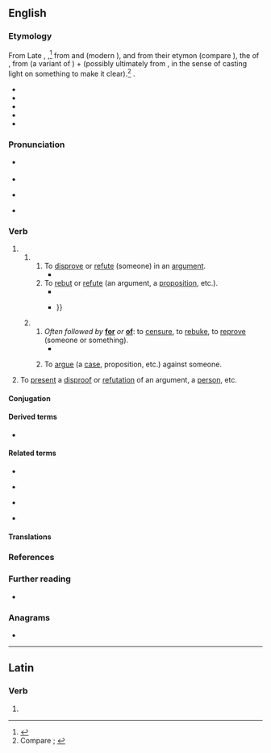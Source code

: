 ==English==
{{was wotd|2022|February|23}}

===Etymology===
{{root|en|ine-pro|*h₂erǵ-}}
From Late {{inh|en|enm|redarguen}}, {{m|enm|redargue|t=to defeat (someone) in an argument; to rebuke, reprove}},<ref>{{R:MED Online|entry=redarguen|pos=v|id=MED36287}}</ref> from {{der|en|frm|redarguer}} and {{der|en|fro|redargüer|t=to disprove, refute; to accuse, blame; to rebuke, reprove}} (modern {{cog|fr|rédarguer}}), and from their etymon {{der|en|la|redarguere|t=to disprove, refute}} (compare {{cog|LL.|redarguere|t=to rebuke, reprove}}), the {{glossary|present}} {{glossary|active}} {{glossary|infinitive}} of {{m|la|redarguō|t=to disprove, refute; to contradict}}, from {{m|la|red-}} (a variant of {{m|la|re-|pos={{glossary|prefix}} meaning ‘again’}}) + {{m|la|arguō|t=to assert, declare; to clarify, make plain; to prove, show; to accuse, charge with; to censure, rebuke, reprove; to blame; to denounce as false}} (possibly ultimately from {{der|en|ine-pro|*h₂erǵ-|t=argent, white; glittering}}, in the sense of casting light on something to make it clear).<ref>Compare {{R:OED Online|pos=v|id=160150|date=December 2021|nodot=1}}; {{R:Lexico|pos=v}}</ref> {{doublet|en|argue}}.

{{rel-top|cognates}}
* {{cog|ca|redargüir}}
* {{cog|it|redarguire}}
* {{cog|pro|redarguir}}
* {{cog|pt|redargüir}}
* {{cog|es|redargüir}}
{{rel-bottom}}

===Pronunciation===
* {{a|RP}} {{IPA|en|/ɹɪˈdɑːɡjuː/}}
* {{audio|en|LL-Q1860 (eng)-Vealhurl-redargue.wav|Audio (Southern England)}}
* {{a|GA}} {{IPA|en|/ɹəˈdɑɹɡju/}}
* {{hyphenation|en|red|ar|gue}}

===Verb===
{{en-verb}}

# {{lb|en|transitive}}
## {{lb|en|obsolete|except|Scotland|law}}
### To [[disprove]] or [[refute]] (someone) in an [[argument#Noun|argument]].
###* {{RQ:Jonson Magnetic Lady|act=III|scene=vi|page=39|passage=''Dia''[''ph Silkworm'']. Sir, Ile '''redargue''' you, / By diſputation. / ''Com''[''passe'']. O let's heare this! / I long to heare a man diſpute in his ſhirt / Of valour, and his ſvvord dravvne in his hand.}}
### To [[rebut]] or [[refute]] (an argument, a [[proposition#Noun|proposition]], etc.).
###* {{RQ:Hakewill Apologie|edition=3rd|chapter=Touching Grammar, Rhetorique, Logicke, the Mathematiques, Philosophy, Architecture, the Arts of Painting and Navigation|section=4 (Of the Art of Navigation,{{nb...|Brought to Perfection in This Latter Age, and upon that Occasion of the Situation of Ophir.}})|page=310|passage=''Nathaniel Carpenter'' [''i.e.'', {{w|Nathanael Carpenter}}] late Fellow of ''Exceter Colledge'' in ''Oxford'', in the ſecond booke and ſeventh chapter of his learned Geographicall concluſions, thus fully '''redargues''' that forgerie.}}
###* {{RQ:Smollett Humphry Clinker|volume=I|chapter=To Mr. Henry Davis, Bookseller, in London|page=iii|passage=[T]he objections you mention, I humbly conceive, are ſuch as may be '''redargued''', if not entirely removed— {{...}}}}
## {{lb|en|obsolete}}
### ''Often followed by'' '''[[for]]''' ''or'' '''[[of]]''': to [[censure#Verb|censure]], to [[rebuke]], to [[reprove]] (someone or something).
###* {{RQ:Scott Tales of My Landlord 2|volume=I|chapter=XI|page=329|passage=Wherefore, says he, the libel maun be '''redargued''' by the pannel proving her defences.|footer=In a passage spoken in Scots.|brackets=on}}
### {{lb|en|rare}} To [[argue]] (a [[case#Noun|case]], proposition, etc.) against someone.
# {{lb|en|intransitive|obsolete}} To [[present#Verb|present]] a [[disproof]] or [[refutation]] of an argument, a [[person#Noun|person]], etc.

====Conjugation====
{{en-conj-simple|stem=redargu}}

====Derived terms====
* {{l|en|redarguing|pos=noun}} {{qualifier|archaic}}

====Related terms====
* {{l|en|argue}}
* {{l|en|redargution}} {{qualifier|obsolete}}
* {{l|en|redargutive}} {{qualifier|archaic|rare}}
* {{l|en|redargutory}} {{qualifier|obsolete}}

====Translations====
{{trans-see|to disprove or refute (someone) in an argument|disprove|refute}}
{{trans-see|to rebut or refute (an argument, a proposition, etc.)|rebut|refute}}

===References===
<references/>

===Further reading===
* {{R:Dictionary of the Scots Language|pos=v|source=SND}}

===Anagrams===
* {{anagrams|en|a=adeegrru|reargued|reguarde}}

----

==Latin==

===Verb===
{{la-verb-form|redargue}}

# {{inflection of|la|redarguō||2|s|pres|actv|impr}}